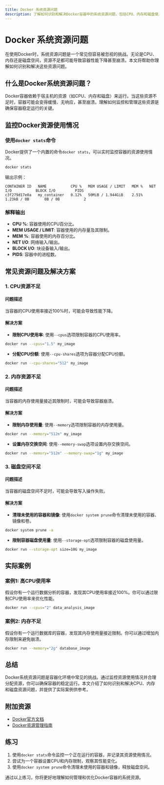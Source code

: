 ```yaml
---
title: Docker 系统资源问题
description: 了解如何识别和解决Docker容器中的系统资源问题，包括CPU、内存和磁盘使用情况。
---
```


# Docker 系统资源问题

在使用Docker时，系统资源问题是一个常见但容易被忽视的挑战。无论是CPU、内存还是磁盘空间，资源不足都可能导致容器性能下降甚至崩溃。本文将帮助你理解如何识别和解决这些资源问题。

## 什么是Docker系统资源问题？

Docker容器依赖于宿主机的资源（如CPU、内存和磁盘）来运行。当这些资源不足时，容器可能会变得缓慢、无响应，甚至崩溃。理解如何监控和管理这些资源是确保容器稳定运行的关键。

## 监控Docker资源使用情况

### 使用`docker stats`命令

Docker提供了一个内置的命令`docker stats`，可以实时监控容器的资源使用情况。

```bash
docker stats
```

输出示例：

```
CONTAINER ID   NAME           CPU %   MEM USAGE / LIMIT   MEM %   NET I/O           BLOCK I/O         PIDS
c3f279d17e0a   my_container   0.12%   50MiB / 1.944GiB    2.51%   1.23kB / 0B       0B / 0B           2
```

### 解释输出

- **CPU %**: 容器使用的CPU百分比。
- **MEM USAGE / LIMIT**: 容器使用的内存量及其限制。
- **MEM %**: 容器使用的内存百分比。
- **NET I/O**: 网络输入/输出。
- **BLOCK I/O**: 块设备输入/输出。
- **PIDS**: 容器中的进程数。

## 常见资源问题及解决方案

### 1. CPU资源不足

#### 问题描述
当容器的CPU使用率接近100%时，可能会导致性能下降。

#### 解决方案
- **限制CPU使用率**: 使用`--cpus`选项限制容器的CPU使用率。

```bash
docker run --cpus="1.5" my_image
```

- **分配CPU份额**: 使用`--cpu-shares`选项为容器分配CPU份额。

```bash
docker run --cpu-shares="512" my_image
```

### 2. 内存资源不足

#### 问题描述
当容器的内存使用量接近其限制时，可能会导致容器崩溃。

#### 解决方案
- **限制内存使用量**: 使用`--memory`选项限制容器的内存使用量。

```bash
docker run --memory="512m" my_image
```

- **设置内存交换空间**: 使用`--memory-swap`选项设置内存交换空间。

```bash
docker run --memory="512m" --memory-swap="1g" my_image
```

### 3. 磁盘空间不足

#### 问题描述
当容器的磁盘空间不足时，可能会导致写入操作失败。

#### 解决方案
- **清理未使用的容器和镜像**: 使用`docker system prune`命令清理未使用的容器、镜像和卷。

```bash
docker system prune -a
```

- **限制容器磁盘使用量**: 使用`--storage-opt`选项限制容器的磁盘使用量。

```bash
docker run --storage-opt size=10G my_image
```

## 实际案例

### 案例1: 高CPU使用率

假设你有一个运行数据分析的容器，发现其CPU使用率接近100%。你可以通过限制CPU使用率来优化性能。

```bash
docker run --cpus="2" data_analysis_image
```

### 案例2: 内存不足

假设你有一个运行数据库的容器，发现其内存使用量接近限制。你可以通过增加内存限制来避免崩溃。

```bash
docker run --memory="2g" database_image
```

## 总结

Docker系统资源问题是容器化环境中常见的挑战。通过监控资源使用情况并合理分配资源，你可以确保容器的稳定运行。本文介绍了如何识别和解决CPU、内存和磁盘资源问题，并提供了实际案例供参考。

## 附加资源

- [Docker官方文档](https://docs.docker.com/)
- [Docker资源管理指南](https://docs.docker.com/config/containers/resource_constraints/)

## 练习

1. 使用`docker stats`命令监控一个正在运行的容器，并记录其资源使用情况。
2. 尝试为一个容器设置CPU和内存限制，观察其性能变化。
3. 使用`docker system prune`命令清理未使用的容器和镜像，释放磁盘空间。

通过以上练习，你将更好地理解如何管理和优化Docker容器的系统资源。